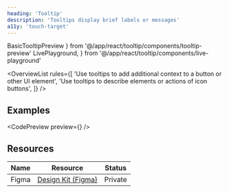 ```yaml
---
heading: 'Tooltip'
description: 'Tooltips display brief labels or messages'
a11y: 'touch-target'
---
```


  BasicTooltipPreview
} from '@/app/react/tooltip/components/tooltip-preview'
  LivePlayground,
} from '@/app/react/tooltip/components/live-playground'

<OverviewList rules={[
  'Use tooltips to add additional context to a button or other UI element',
  'Use tooltips to describe elements or actions of icon buttons',
]} />

## Examples

<CodePreview preview={<BasicTooltipPreview />} />
<LivePlayground />

<DripDivider />

## Resources

| Name     | Resource | Status                                               |
| -------- | -------- | ---------------------------------------------------- |
| Figma    | [Design Kit (Figma)](https://www.figma.com/design/ducwqOCxoxcWc3ReV3FYd8/Digital-University-Component-Library?m=auto&node-id=0-1)      |                         Private                      |